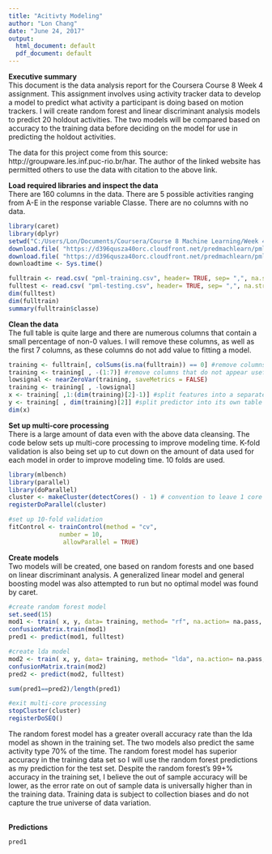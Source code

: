 ```yaml
---
title: "Acitivty Modeling"
author: "Lon Chang"
date: "June 24, 2017"
output:
  html_document: default
  pdf_document: default
---
```


<B>Executive summary</B> 
<br>
This document is the data analysis report for the Coursera Course 8 Week 4 assignment. This assignment involves using activity tracker data to develop a model to predict what activity a participant is doing based on motion trackers. I will create random forest and linear discriminant analysis models to predict 20 holdout activities. The two models will be compared based on accuracy to the training data before deciding on the model for use in predicting the holdout activities.

The data for this project come from this source: http://groupware.les.inf.puc-rio.br/har. The author of the linked website has permitted others to use the data with citation to the above link.

<B>Load required libraries and inspect the data</B>
<br>
There are 160 columns in the data. There are 5 possible activities ranging from A-E in the response variable Classe. There are no columns with no data.
```r
library(caret)
library(dplyr)
setwd("C:/Users/Lon/Documents/Coursera/Course 8 Machine Learning/Week 4")
download.file( "https://d396qusza40orc.cloudfront.net/predmachlearn/pml-training.csv", "pml-training.csv")
download.file( "https://d396qusza40orc.cloudfront.net/predmachlearn/pml-testing.csv", "pml-testing.csv")
downloadtime <- Sys.time()

fulltrain <- read.csv( "pml-training.csv", header= TRUE, sep= ",", na.strings= "NA")
fulltest <- read.csv( "pml-testing.csv", header= TRUE, sep= ",", na.strings= "NA")
dim(fulltest)
dim(fulltrain)
summary(fulltrain$classe)
```

<B>Clean the data</B>
<br>The full table is quite large and there are numerous columns that contain a small percentage of non-0 values. I will remove these columns, as well as the first 7 columns, as these columns do not add value to fitting a model.
```r
training <- fulltrain[, colSums(is.na(fulltrain)) == 0] #remove columns that have no data
training <- training[ , -(1:7)] #remove columns that do not appear useful to model on
lowsignal <- nearZeroVar(training, saveMetrics = FALSE)
training <- training[ , -lowsignal]
x <- training[ ,1:(dim(training)[2]-1)] #split features into a separate table to improve modeling time
y <- training[ , dim(training)[2]] #split predictor into its own table to improve modeling time
dim(x)
```

<B>Set up multi-core processing</B>
<br>There is a large amount of data even with the above data cleansing. The code below sets up multi-core processing to improve modeling time. K-fold validation is also being set up to cut down on the amount of data used for each model in order to improve modeling time. 10 folds are used.
```r
library(mlbench)
library(parallel)
library(doParallel)
cluster <- makeCluster(detectCores() - 1) # convention to leave 1 core for OS
registerDoParallel(cluster)

#set up 10-fold validation
fitControl <- trainControl(method = "cv",
              number = 10,
               allowParallel = TRUE)
```

<B>Create models</B>
<br>Two models will be created, one based on random forests and one based on linear discriminant analysis. A generalized linear model and general boosting model was also attempted to run but no optimal model was found by caret.
```r
#create random forest model
set.seed(15)
mod1 <- train( x, y, data= training, method= "rf", na.action= na.pass, trControl = fitControl)
confusionMatrix.train(mod1)
pred1 <- predict(mod1, fulltest)

#create lda model
mod2 <- train( x, y, data= training, method= "lda", na.action= na.pass, trControl = fitControl)
confusionMatrix.train(mod2)
pred2 <- predict(mod2, fulltest)

sum(pred1==pred2)/length(pred1)

#exit multi-core processing
stopCluster(cluster)
registerDoSEQ()
```
The random forest model has a greater overall accuracy rate than the lda model as shown in the training set. The two models also predict the same activity type 70% of the time. The random forest model has superior accuracy in the training data set so I will use the random forest predictions as my prediction for the test set. Despite the random forest's 99+% accuracy in the training set, I believe the  out of sample accuracy will be lower, as the error rate on out of sample data is universally higher than in the training data. Training data is subject to collection biases and do not capture the true universe of data variation.

<br>
<B>Predictions</B>
```r
pred1
```

